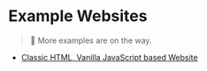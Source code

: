 # Example Websites

> 🚂 More examples are on the way.

- [Classic HTML, Vanilla JavaScript based Website](https://plain-bottom-sheet-html.vercel.app/)

